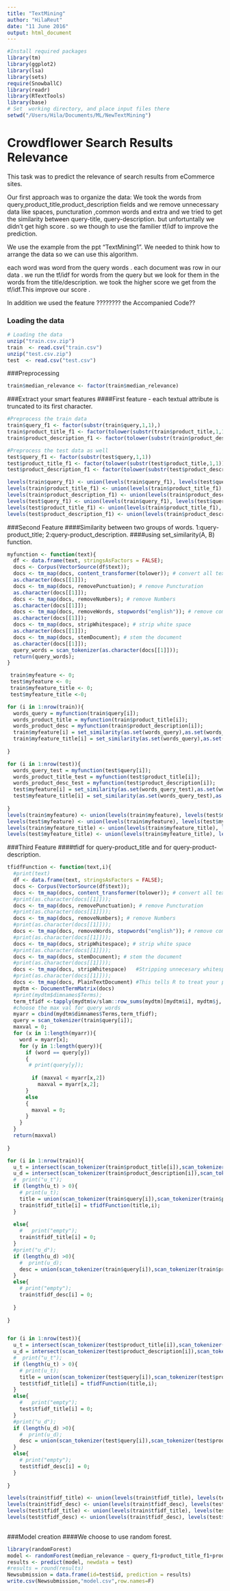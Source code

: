 ```yaml
---
title: "TextMining"
author: "HilaReut"
date: "11 June 2016"
output: html_document
---
```


```r
#Install required packages
library(tm)
library(ggplot2)
library(lsa)
library(sets)
require(SnowballC)
library(readr)
library(RTextTools)
library(base)
# Set  working directory, and place input files there
setwd("/Users/Hila/Documents/ML/NewTextMining")
```


<h1>Crowdflower Search Results Relevance</h1>

This task was to predict the relevance of search results from eCommerce sites.

Our first approach was to organize the data:
We took the words from query,product_title,product_description fields and we remove unnecessary data like spaces, puncturation ,common words and extra and we tried to get the similarity between query-title, query-description.
but unfortuntally we didn't get high score . so we though to use the familier tf/idf to improve the prediction.

We use the example from the ppt "TextMining1".
We needed to think how to arrange the data so we can use this algorithm.

each word was word from the query words .
each document was row in our data .
we run the tf/idf for words from the query but we look for them in the words from the title/description.
we took the higher score we get from the tf/idf.This improve our score .

In addition we used the feature ???????? the Accompanied Code??


<h3>Loading the data</h3>

```r
# Loading the data
unzip("train.csv.zip")
train  <- read.csv("train.csv")
unzip("test.csv.zip")
test  <- read.csv("test.csv")
```


###Preprocessing

```r
train$median_relevance <- factor(train$median_relevance)
```

###Extract your smart features
####First feature - each textual attribute is truncated to its first character.


```r
#Preprocess the train data
train$query_f1 <- factor(substr(train$query,1,1),)
train$product_title_f1 <- factor(tolower(substr(train$product_title,1,1)))
train$product_description_f1 <- factor(tolower(substr(train$product_description,1,1)))

#Preprocess the test data as well
test$query_f1 <- factor(substr(test$query,1,1))
test$product_title_f1 <- factor(tolower(substr(test$product_title,1,1)))
test$product_description_f1 <- factor(tolower(substr(test$product_description,1,1)))

levels(train$query_f1) <- union(levels(train$query_f1), levels(test$query_f1))
levels(train$product_title_f1) <- union(levels(train$product_title_f1), levels(test$product_title_f1))
levels(train$product_description_f1) <- union(levels(train$product_description_f1), levels(test$product_description_f1))
levels(test$query_f1) <- union(levels(train$query_f1), levels(test$query_f1))
levels(test$product_title_f1) <- union(levels(train$product_title_f1), levels(test$product_title_f1))
levels(test$product_description_f1) <- union(levels(train$product_description_f1), levels(test$product_description_f1))

```

###Second Feature
####Similarity between two groups of words. 1:query-product_title; 2:query-product_description.
####using set_similarity(A, B) function.

```r
myfunction <- function(text){
  df <- data.frame(text, stringsAsFactors = FALSE);
  docs <- Corpus(VectorSource(df$text));
  docs <- tm_map(docs, content_transformer(tolower)); # convert all text to lower case
  as.character(docs[[1]]);
  docs <- tm_map(docs, removePunctuation); # remove Puncturation
  as.character(docs[[1]]);
  docs <- tm_map(docs, removeNumbers); # remove Numbers
  as.character(docs[[1]]);
  docs <- tm_map(docs, removeWords, stopwords("english")); # remove common words
  as.character(docs[[1]]);
  docs <- tm_map(docs, stripWhitespace); # strip white space
  as.character(docs[[1]]);
  docs <- tm_map(docs, stemDocument); # stem the document
  as.character(docs[[1]]);
  query_words = scan_tokenizer(as.character(docs[[1]]));
  return(query_words);
}

 train$myfeature <- 0;
 test$myfeature <- 0;
 train$myfeature_title <- 0;
 test$myfeature_title <-0;

for (i in 1:nrow(train)){
  words_query = myfunction(train$query[i]);
  words_product_title = myfunction(train$product_title[i]);
  words_product_desc = myfunction(train$product_description[i]);
  train$myfeature[i] = set_similarity(as.set(words_query),as.set(words_product_desc));
  train$myfeature_title[i] = set_similarity(as.set(words_query),as.set(words_product_title));
  
}

for (i in 1:nrow(test)){
  words_query_test = myfunction(test$query[i]);
  words_product_title_test = myfunction(test$product_title[i]);
  words_product_desc_test = myfunction(test$product_description[i]);
  test$myfeature[i] = set_similarity(as.set(words_query_test),as.set(words_product_desc_test));
  test$myfeature_title[i] = set_similarity(as.set(words_query_test),as.set(words_product_title_test));
  
}
levels(train$myfeature) <- union(levels(train$myfeature), levels(test$myfeature))
levels(test$myfeature) <- union(levels(train$myfeature), levels(test$myfeature))
levels(train$myfeature_title) <- union(levels(train$myfeature_title), levels(test$myfeature_title))
levels(test$myfeature_title) <- union(levels(train$myfeature_title), levels(test$myfeature_title))

```


###Third Feature
####tfidf for query-product_title and for query-product-description.


```r

tfidfFunction <- function(text,i){
  #print(text)
  df <- data.frame(text, stringsAsFactors = FALSE);
  docs <- Corpus(VectorSource(df$text));
  docs <- tm_map(docs, content_transformer(tolower)); # convert all text to lower case
  #print(as.character(docs[[1]]));
  docs <- tm_map(docs, removePunctuation); # remove Puncturation
  #print(as.character(docs[[1]]));
  docs <- tm_map(docs, removeNumbers); # remove Numbers
  #print(as.character(docs[[1]]));
  docs <- tm_map(docs, removeWords, stopwords("english")); # remove common words
  #print(as.character(docs[[1]]));
  docs <- tm_map(docs, stripWhitespace); # strip white space
  #print(as.character(docs[[1]]));
  docs <- tm_map(docs, stemDocument); # stem the document
  #print(as.character(docs[[1]]));
  docs <- tm_map(docs, stripWhitespace)   #Stripping unnecesary whitespace from your documents
  #print(as.character(docs[[1]]));
  docs <- tm_map(docs, PlainTextDocument) #This tells R to treat your preprocessed documents as text documents.  
  mydtm <- DocumentTermMatrix(docs)   
  #print(mydtm$dimnames$Terms);
  term_tfidf <-tapply(mydtm$v/slam::row_sums(mydtm)[mydtm$i], mydtm$j, mean) * log2(nrow(train)/slam::col_sums(mydtm > 0));
  #choose the max val for query words
  myarr = cbind(mydtm$dimnames$Terms,term_tfidf);
  query = scan_tokenizer(train$query[i]);
  maxval = 0;
  for (x in 1:length(myarr)){
    word = myarr[x];
    for (y in 1:length(query)){
      if (word == query[y])
      {
       # print(query[y]);
        
        if (maxval < myarr[x,2])
          maxval = myarr[x,2];
      }
      else
      {
        maxval = 0;
      }
    }
  }
  return(maxval)
  
}

for (i in 1:nrow(train)){
  u_t = intersect(scan_tokenizer(train$product_title[i]),scan_tokenizer(train$query[i]));
  u_d = intersect(scan_tokenizer(train$product_description[i]),scan_tokenizer(train$query[i]));
  #  print("u_t");
  if (length(u_t) > 0){
    # print(u_t); 
    title = union(scan_tokenizer(train$query[i]),scan_tokenizer(train$product_title[i]));
    train$tfidf_title[i] = tfidfFunction(title,i);
  }
  
  else{
    #   print("empty");
    train$tfidf_title[i] = 0;
  }
  #print("u_d");
  if (length(u_d) >0){
    #  print(u_d); 
    desc = union(scan_tokenizer(train$query[i]),scan_tokenizer(train$product_description[i]));
  }
  else{
    # print("empty");
    train$tfidf_desc[i] = 0;
    
  }
  
}


for (i in 1:nrow(test)){
  u_t = intersect(scan_tokenizer(test$product_title[i]),scan_tokenizer(test$query[i]));
  u_d = intersect(scan_tokenizer(test$product_description[i]),scan_tokenizer(test$query[i]));
  #  print("u_t");
  if (length(u_t) > 0){
    # print(u_t); 
    title = union(scan_tokenizer(test$query[i]),scan_tokenizer(test$product_title[i]));
    test$tfidf_title[i] = tfidfFunction(title,i);
  }
  else{
    #   print("empty");
    test$tfidf_title[i] = 0;
  }
  #print("u_d");
  if (length(u_d) >0){
    #  print(u_d); 
    desc = union(scan_tokenizer(test$query[i]),scan_tokenizer(test$product_description[i]));
  }
  else{
    # print("empty");
    test$tfidf_desc[i] = 0;
  }
  
}

levels(train$tfidf_title) <- union(levels(train$tfidf_title), levels(test$tfidf_title))
levels(train$tfidf_desc) <- union(levels(train$tfidf_desc), levels(test$tfidf_desc))
levels(test$tfidf_title) <- union(levels(train$tfidf_title), levels(test$tfidf_title))
levels(test$tfidf_desc) <- union(levels(train$tfidf_desc), levels(test$tfidf_desc))
  


```
###Model creation
####We choose to use random forest.
```r

library(randomForest)
model <- randomForest(median_relevance ~ query_f1+product_title_f1+product_description_f1+myfeature+myfeature_title+tfidf_desc+tfidf_title, data=train, ntree=3)
results <- predict(model, newdata = test)
#results = round(results)
Newsubmission = data.frame(id=test$id, prediction = results)
write.csv(Newsubmission,"model.csv",row.names=F)  


```


